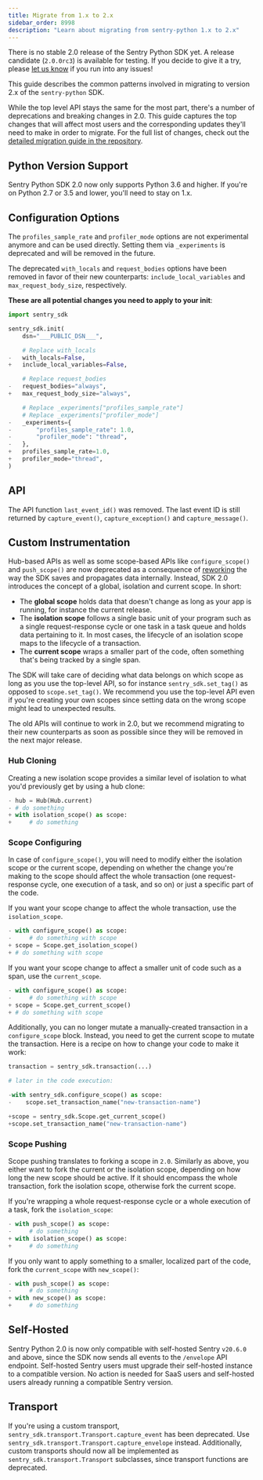 ```yaml
---
title: Migrate from 1.x to 2.x
sidebar_order: 8998
description: "Learn about migrating from sentry-python 1.x to 2.x"
---
```


<Note>

There is no stable 2.0 release of the Sentry Python SDK yet. A release candidate (`2.0.0rc3`) is available for testing. If you decide to give it a try, please [let us know](https://github.com/getsentry/sentry-python/issues) if you run into any issues!

</Note>

This guide describes the common patterns involved in migrating to version 2.x of the `sentry-python` SDK.

While the top level API stays the same for the most part, there's a number of deprecations and breaking changes in 2.0. This guide captures the top changes that will affect most users and the corresponding updates they'll need to make in order to migrate. For the full list of changes, check out the [detailed migration guide in the repository](https://github.com/getsentry/sentry-python/blob/sentry-sdk-2.0/MIGRATION_GUIDE.md).

## Python Version Support

Sentry Python SDK 2.0 now only supports Python 3.6 and higher. If you're on Python 2.7 or 3.5 and lower, you'll need to stay on 1.x.

## Configuration Options

The `profiles_sample_rate` and `profiler_mode` options are not experimental anymore and can be used directly. Setting them via `_experiments` is deprecated and will be removed in the future.

The deprecated `with_locals` and `request_bodies` options have been removed in favor of their new counterparts: `include_local_variables` and `max_request_body_size`, respectively.

**These are all potential changes you need to apply to your init**:

<SignInNote />

```python diff
import sentry_sdk

sentry_sdk.init(
    dsn="___PUBLIC_DSN___",

    # Replace with_locals
-   with_locals=False,
+   include_local_variables=False,

    # Replace request_bodies
-   request_bodies="always",
+   max_request_body_size="always",

    # Replace _experiments["profiles_sample_rate"]
    # Replace _experiments["profiler_mode"]
-   _experiments={
-       "profiles_sample_rate": 1.0,
-       "profiler_mode": "thread",
-   },
+   profiles_sample_rate=1.0,
+   profiler_mode="thread",
)
```

## API

The API function `last_event_id()` was removed. The last event ID is still returned by `capture_event()`, `capture_exception()` and `capture_message()`.

## Custom Instrumentation

Hub-based APIs as well as some scope-based APIs like `configure_scope()` and `push_scope()` are now deprecated as a consequence of [reworking](/platforms/python/enriching-events/scopes/) the way the SDK saves and propagates data internally. Instead, SDK 2.0 introduces the concept of a global, isolation and current scope. In short:

- The **global scope** holds data that doesn't change as long as your app is running, for instance the current release.
- The **isolation scope** follows a single basic unit of your program such as a single request-response cycle or one task in a task queue and holds data pertaining to it. In most cases, the lifecycle of an isolation scope maps to the lifecycle of a transaction.
- The **current scope** wraps a smaller part of the code, often something that's being tracked by a single span.

<Alert level="warning" title="New scope-based APIs">

The SDK will take care of deciding what data belongs on which scope as long as you use the top-level API, so for instance `sentry_sdk.set_tag()` as opposed to `scope.set_tag()`. We recommend you use the top-level API even if you're creating your own scopes since setting data on the wrong scope might lead to unexpected results.

</Alert>

The old APIs will continue to work in 2.0, but we recommend migrating to their new counterparts as soon as possible since they will be removed in the next major release.

### Hub Cloning

Creating a new isolation scope provides a similar level of isolation to what you'd previously get by using a hub clone:

<SignInNote />

```python diff
- hub = Hub(Hub.current)
- # do something
+ with isolation_scope() as scope:
+     # do something
```

### Scope Configuring

In case of `configure_scope()`, you will need to modify either the isolation scope
or the current scope, depending on whether the change you're making to the scope
should affect the whole transaction (one request-response cycle, one execution of
a task, and so on) or just a specific part of the code.

If you want your scope change to affect the whole transaction, use the `isolation_scope`.

<SignInNote />

```python diff
- with configure_scope() as scope:
-     # do something with scope
+ scope = Scope.get_isolation_scope()
+ # do something with scope
```

If you want your scope change to affect a smaller unit of code such as a span, use the `current_scope`.

```python diff
- with configure_scope() as scope:
-     # do something with scope
+ scope = Scope.get_current_scope()
+ # do something with scope
```

Additionally, you can no longer mutate a manually-created transaction in a `configure_scope` block. Instead, you need to get the current scope to mutate the transaction. Here is a recipe on how to change your code to make it work:

<SignInNote />

```python diff
transaction = sentry_sdk.transaction(...)

# later in the code execution:

-with sentry_sdk.configure_scope() as scope:
-    scope.set_transaction_name("new-transaction-name")

+scope = sentry_sdk.Scope.get_current_scope()
+scope.set_transaction_name("new-transaction-name")
```

### Scope Pushing

Scope pushing translates to forking a scope in `2.0`. Similarly as above, you either want to fork the current or the isolation scope, depending on how long the new scope should be active. If it should encompass the whole transaction, fork the isolation scope, otherwise fork the current scope.

If you're wrapping a whole request-response cycle or a whole execution of a task, fork the `isolation_scope`:

<SignInNote />

```python diff
- with push_scope() as scope:
-     # do something
+ with isolation_scope() as scope:
+     # do something
```

If you only want to apply something to a smaller, localized part of the code, fork the `current_scope` with `new_scope()`:

```python diff
- with push_scope() as scope:
-     # do something
+ with new_scope() as scope:
+     # do something
```


## Self-Hosted

Sentry Python 2.0 is now only compatible with self-hosted Sentry `v20.6.0` and above, since the SDK now sends all events to the `/envelope` API endpoint. Self-hosted Sentry users must upgrade their self-hosted instance to a compatible version. No action is needed for SaaS users and self-hosted users already running a compatible Sentry version.

## Transport

If you're using a custom transport, `sentry_sdk.transport.Transport.capture_event` has been deprecated. Use `sentry_sdk.transport.Transport.capture_envelope` instead. Additionally, custom transports should now all be implemented as `sentry_sdk.transport.Transport` subclasses, since transport functions are deprecated.

